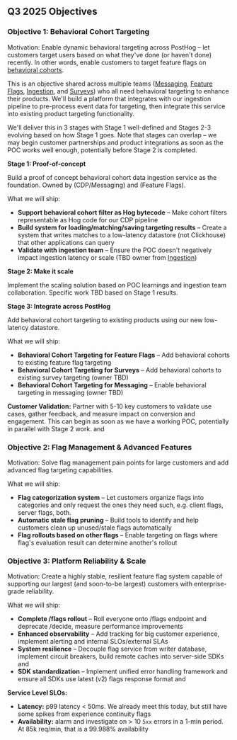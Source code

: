 ## Q3 2025 Objectives

### Objective 1: Behavioral Cohort Targeting

Motivation: Enable dynamic behavioral targeting across PostHog – let customers target users based on what they've done (or haven't done) recently. In other words, enable customers to target feature flags on [behavioral cohorts](/docs/data/cohorts).

This is an objective shared across multiple teams ([Messaging](/teams/messaging), [Feature Flags](/teams/feature-flags), [Ingestion](/teams/ingestion), and [Surveys](/teams/surveys)) who all need behavioral targeting to enhance their products. We'll build a platform that integrates with our ingestion pipeline to pre-process event data for targeting, then integrate this service into existing product targeting functionality.

We'll deliver this in 3 stages with Stage 1 well-defined and Stages 2-3 evolving based on how Stage 1 goes. Note that stages can overlap – we may begin customer partnerships and product integrations as soon as the POC works well enough, potentially before Stage 2 is completed.

**Stage 1: Proof-of-concept**

Build a proof of concept behavioral cohort data ingestion service as the foundation. Owned by <TeamMember name ="Ben White" photo /> (CDP/Messaging) and <TeamMember name="Dylan Martin" photo /> (Feature Flags).

What we will ship:
* **Support behavioral cohort filter as Hog bytecode** – Make cohort filters representable as Hog code for our CDP pipeline <TeamMember name="Dylan Martin" photo />
* **Build system for loading/matching/saving targeting results** – Create a system that writes matches to a low-latency datastore (not Clickhouse) that other applications can query <TeamMember name="Ben White" photo />
* **Validate with ingestion team** – Ensure the POC doesn't negatively impact ingestion latency or scale (TBD owner from [Ingestion](/teams/ingestion))

**Stage 2: Make it scale**

Implement the scaling solution based on POC learnings and ingestion team collaboration. Specific work TBD based on Stage 1 results.

**Stage 3: Integrate across PostHog**

Add behavioral cohort targeting to existing products using our new low-latency datastore.

What we will ship:
* **Behavioral Cohort Targeting for Feature Flags** – Add behavioral cohorts to existing feature flag targeting <TeamMember name ="Dylan Martin" photo />
* **Behavioral Cohort Targeting for Surveys** – Add behavioral cohorts to existing survey targeting (owner TBD)
* **Behavioral Cohort Targeting for Messaging** – Enable behavioral targeting in messaging (owner TBD)

**Customer Validation:** Partner with 5-10 key customers to validate use cases, gather feedback, and measure impact on conversion and engagement. This can begin as soon as we have a working POC, potentially in parallel with Stage 2 work. <TeamMember name="Dylan Martin" photo /> and <TeamMember name="Annika Schmid" photo />

### Objective 2: Flag Management & Advanced Features  
Motivation: Solve flag management pain points for large customers and add advanced flag targeting capabilities.

What we will ship:
* **Flag categorization system** – Let customers organize flags into categories and only request the ones they need such, e.g. client flags, server flags, both. <TeamMember name="Phil Haack" photo />
* **Automatic stale flag pruning** – Build tools to identify and help customers clean up unused/stale flags automatically <TeamMember name="Phil Haack" photo />
* **Flag rollouts based on other flags** – Enable targeting on flags where flag's evaluation result can determine another's rollout <TeamMember name="Phil Haack" photo />

### Objective 3: Platform Reliability & Scale
Motivation: Create a highly stable, resilient feature flag system capable of supporting our largest (and soon-to-be largest) customers with enterprise-grade reliability.

What we will ship:
* **Complete /flags rollout** – Roll everyone onto /flags endpoint and deprecate /decide, measure performance improvements <TeamMember name="Andy Zhao" photo />
* **Enhanced observability** – Add tracking for big customer experience, implement alerting and internal SLOs/external SLAs <TeamMember name="Andy Zhao" photo />
* **System resilience** – Decouple flag service from writer database, implement circuit breakers, build remote caches into server-side SDKs <TeamMember name="Andy Zhao" photo /> and <TeamMember name="Dylan Martin" photo />
* **SDK standardization** – Implement unified error handling framework and ensure all SDKs use latest (v2) flags response format <TeamMember name="Andy Zhao" photo /> and <TeamMember name="Phil Haack" photo />

**Service Level SLOs:**
* **Latency:** p99 latency < 50ms. We already meet this today, but still have some spikes from experience continuity flags
* **Availability:** alarm and investigate on > 10 `5xx` errors in a 1-min period. At 85k req/min, that is a 99.988% availability
